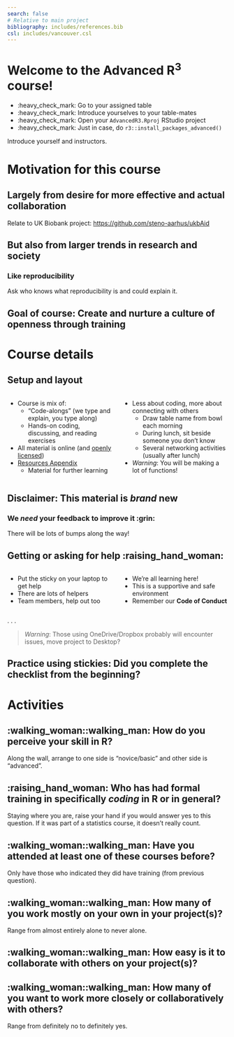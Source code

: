 ```yaml
---
search: false
# Relative to main project
bibliography: includes/references.bib
csl: includes/vancouver.csl
---
```


# Welcome to the Advanced R^3^ course!

-   :heavy_check_mark: Go to your assigned table
-   :heavy_check_mark: Introduce yourselves to your table-mates
-   :heavy_check_mark: Open your `AdvancedR3.Rproj` RStudio project
-   :heavy_check_mark: Just in case, do
    `r3::install_packages_advanced()`

::: notes
Introduce yourself and instructors.
:::

# Motivation for this course

## Largely from desire for more effective and actual collaboration {.center}

::: notes
Relate to UK Biobank project: <https://github.com/steno-aarhus/ukbAid>
:::

## But also from larger trends in research and society {.center}

### Like reproducibility

::: notes
Ask who knows what reproducibility is and could explain it.
:::

## Goal of course: Create and nurture a culture of openness through training {.center}

# Course details

## Setup and layout {.smaller}

::: columns
::: {.column width="50%"}
-   Course is mix of:
    -   "Code-alongs" (we type and explain, you type along)
    -   Hands-on coding, discussing, and reading exercises
-   All material is online (and [openly
    licensed](https://r-cubed-advanced.rostools.org/LICENSE.html))
-   [Resources
    Appendix](https://r-cubed-advanced.rostools.org/resources.html)
    -   Material for further learning
:::

::: {.column width="50%"}
-   Less about coding, more about connecting with others
    -   Draw table name from bowl each morning
    -   During lunch, sit beside someone you don't know
    -   Several networking activities (usually after lunch)
-   *Warning*: You will be making a lot of functions!
:::
:::

## Disclaimer: This material is *brand* new {.center}

### We *need* your feedback to improve it :grin:

There will be lots of bumps along the way!

## Getting or asking for help :raising_hand_woman:

::: columns
::: {.column width="50%"}
-   Put the sticky on your laptop to get help
-   There are lots of helpers
-   Team members, help out too
:::

::: {.column width="50%"}
-   We're all learning here!
-   This is a supportive and safe environment
-   Remember our **Code of Conduct**
:::
:::

. . .

> *Warning*: Those using OneDrive/Dropbox probably will encounter
> issues, move project to Desktop?

## Practice using stickies: Did you complete the checklist from the beginning? {.center}

# Activities

## :walking_woman::walking_man: How do you perceive your skill in R? {.center}

::: notes
Along the wall, arrange to one side is "novice/basic" and other side is
"advanced".
:::

## :raising_hand_woman: Who has had formal training in specifically *coding* in R or in general? {.center}

::: notes
Staying where you are, raise your hand if you would answer yes to this
question. If it was part of a statistics course, it doesn't really
count.
:::

## :walking_woman::walking_man: Have you attended at least one of these courses before? {.center}

::: notes
Only have those who indicated they did have training (from previous
question).
:::

## :walking_woman::walking_man: How many of you work mostly on your own in your project(s)? {.center}

::: notes
Range from almost entirely alone to never alone.
:::

## :walking_woman::walking_man: How easy is it to collaborate with others on your project(s)? {.center}

## :walking_woman::walking_man: How many of you want to work more closely or collaboratively with others? {.center}

::: notes
Range from definitely no to definitely yes.
:::
